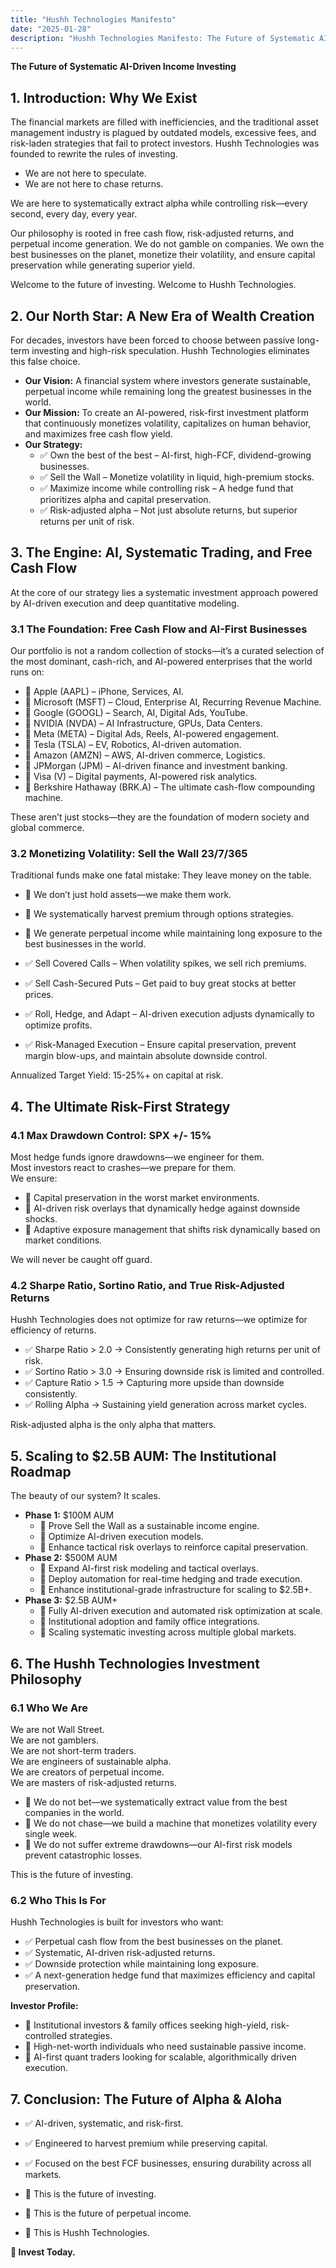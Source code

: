 ```yaml
---
title: "Hushh Technologies Manifesto"
date: "2025-01-28"
description: "Hushh Technologies Manifesto: The Future of Systematic AI-Driven Income Investing."
---
```


**The Future of Systematic AI-Driven Income Investing**

## 1. Introduction: Why We Exist

The financial markets are filled with inefficiencies, and the traditional asset management industry is plagued by outdated models, excessive fees, and risk-laden strategies that fail to protect investors. Hushh Technologies was founded to rewrite the rules of investing.

- We are not here to speculate.
- We are not here to chase returns.

We are here to systematically extract alpha while controlling risk—every second, every day, every year.

Our philosophy is rooted in free cash flow, risk-adjusted returns, and perpetual income generation. We do not gamble on companies. We own the best businesses on the planet, monetize their volatility, and ensure capital preservation while generating superior yield.

Welcome to the future of investing. Welcome to Hushh Technologies.

## 2. Our North Star: A New Era of Wealth Creation

For decades, investors have been forced to choose between passive long-term investing and high-risk speculation. Hushh Technologies eliminates this false choice.

- **Our Vision:** A financial system where investors generate sustainable, perpetual income while remaining long the greatest businesses in the world.
- **Our Mission:** To create an AI-powered, risk-first investment platform that continuously monetizes volatility, capitalizes on human behavior, and maximizes free cash flow yield.
- **Our Strategy:**
  - ✅ Own the best of the best – AI-first, high-FCF, dividend-growing businesses.
  - ✅ Sell the Wall – Monetize volatility in liquid, high-premium stocks.
  - ✅ Maximize income while controlling risk – A hedge fund that prioritizes alpha and capital preservation.
  - ✅ Risk-adjusted alpha – Not just absolute returns, but superior returns per unit of risk.

## 3. The Engine: AI, Systematic Trading, and Free Cash Flow

At the core of our strategy lies a systematic investment approach powered by AI-driven execution and deep quantitative modeling.

### 3.1 The Foundation: Free Cash Flow and AI-First Businesses

Our portfolio is not a random collection of stocks—it’s a curated selection of the most dominant, cash-rich, and AI-powered enterprises that the world runs on:

- 🔹 Apple (AAPL) – iPhone, Services, AI.
- 🔹 Microsoft (MSFT) – Cloud, Enterprise AI, Recurring Revenue Machine.
- 🔹 Google (GOOGL) – Search, AI, Digital Ads, YouTube.
- 🔹 NVIDIA (NVDA) – AI Infrastructure, GPUs, Data Centers.
- 🔹 Meta (META) – Digital Ads, Reels, AI-powered engagement.
- 🔹 Tesla (TSLA) – EV, Robotics, AI-driven automation.
- 🔹 Amazon (AMZN) – AWS, AI-driven commerce, Logistics.
- 🔹 JPMorgan (JPM) – AI-driven finance and investment banking.
- 🔹 Visa (V) – Digital payments, AI-powered risk analytics.
- 🔹 Berkshire Hathaway (BRK.A) – The ultimate cash-flow compounding machine.

These aren’t just stocks—they are the foundation of modern society and global commerce.

### 3.2 Monetizing Volatility: Sell the Wall 23/7/365

Traditional funds make one fatal mistake: They leave money on the table.

- 📌 We don’t just hold assets—we make them work.
- 📌 We systematically harvest premium through options strategies.
- 📌 We generate perpetual income while maintaining long exposure to the best businesses in the world.

- ✅ Sell Covered Calls – When volatility spikes, we sell rich premiums.
- ✅ Sell Cash-Secured Puts – Get paid to buy great stocks at better prices.
- ✅ Roll, Hedge, and Adapt – AI-driven execution adjusts dynamically to optimize profits.
- ✅ Risk-Managed Execution – Ensure capital preservation, prevent margin blow-ups, and maintain absolute downside control.

Annualized Target Yield: 15-25%+ on capital at risk.

## 4. The Ultimate Risk-First Strategy

### 4.1 Max Drawdown Control: SPX +/- 15%

Most hedge funds ignore drawdowns—we engineer for them.  
Most investors react to crashes—we prepare for them.  
We ensure:

- 📌 Capital preservation in the worst market environments.
- 📌 AI-driven risk overlays that dynamically hedge against downside shocks.
- 📌 Adaptive exposure management that shifts risk dynamically based on market conditions.

We will never be caught off guard.

### 4.2 Sharpe Ratio, Sortino Ratio, and True Risk-Adjusted Returns

Hushh Technologies does not optimize for raw returns—we optimize for efficiency of returns.

- ✅ Sharpe Ratio > 2.0 → Consistently generating high returns per unit of risk.
- ✅ Sortino Ratio > 3.0 → Ensuring downside risk is limited and controlled.
- ✅ Capture Ratio > 1.5 → Capturing more upside than downside consistently.
- ✅ Rolling Alpha → Sustaining yield generation across market cycles.

Risk-adjusted alpha is the only alpha that matters.

## 5. Scaling to $2.5B AUM: The Institutional Roadmap

The beauty of our system? It scales.

- **Phase 1:** $100M AUM  
  - 📌 Prove Sell the Wall as a sustainable income engine.
  - 📌 Optimize AI-driven execution models.
  - 📌 Enhance tactical risk overlays to reinforce capital preservation.
- **Phase 2:** $500M AUM  
  - 📌 Expand AI-first risk modeling and tactical overlays.
  - 📌 Deploy automation for real-time hedging and trade execution.
  - 📌 Enhance institutional-grade infrastructure for scaling to $2.5B+.
- **Phase 3:** $2.5B AUM+  
  - 📌 Fully AI-driven execution and automated risk optimization at scale.
  - 📌 Institutional adoption and family office integrations.
  - 📌 Scaling systematic investing across multiple global markets.

## 6. The Hushh Technologies Investment Philosophy

### 6.1 Who We Are

We are not Wall Street.  
We are not gamblers.  
We are not short-term traders.  
We are engineers of sustainable alpha.  
We are creators of perpetual income.  
We are masters of risk-adjusted returns.

- 📌 We do not bet—we systematically extract value from the best companies in the world.
- 📌 We do not chase—we build a machine that monetizes volatility every single week.
- 📌 We do not suffer extreme drawdowns—our AI-first risk models prevent catastrophic losses.

This is the future of investing.

### 6.2 Who This Is For

Hushh Technologies is built for investors who want:

- ✅ Perpetual cash flow from the best businesses on the planet.
- ✅ Systematic, AI-driven risk-adjusted returns.
- ✅ Downside protection while maintaining long exposure.
- ✅ A next-generation hedge fund that maximizes efficiency and capital preservation.

**Investor Profile:**

- 🔹 Institutional investors & family offices seeking high-yield, risk-controlled strategies.
- 🔹 High-net-worth individuals who need sustainable passive income.
- 🔹 AI-first quant traders looking for scalable, algorithmically driven execution.

## 7. Conclusion: The Future of Alpha & Aloha

- ✅ AI-driven, systematic, and risk-first.
- ✅ Engineered to harvest premium while preserving capital.
- ✅ Focused on the best FCF businesses, ensuring durability across all markets.

- 🚀 This is the future of investing.  
- 🚀 This is the future of perpetual income.  
- 🚀 This is Hushh Technologies.

**📢 Invest Today.**
